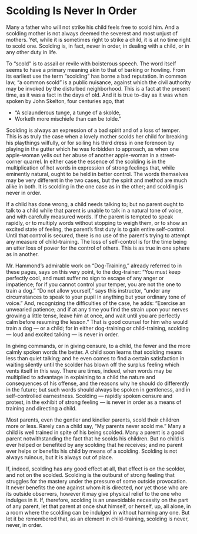 # Scolding Is Never In Order

Many a father who will not strike his child feels free to scold him. And a scolding mother is not always deemed the severest and most unjust of mothers. Yet, while it is sometimes right to strike a child, it is at no time right to scold one. Scolding is, in fact, never in order, in dealing with a child, or in any other duty in life.

To "scold" is to assail or revile with boisterous speech. The word itself seems to have a primary meaning akin to that of barking or howling. From its earliest use the term "scolding" has borne a bad reputation. In common law, "a common scold" is a public nuisance, against which the civil authority may be invoked by the disturbed neighborhood. This is a fact at the present time, as it was a fact in the days of old. And it is true to-day as it was when spoken by John Skelton, four centuries ago, that

::: {.poetry}
- "A sclaunderous tunge, a tunge of a skolde, 
- Worketh more mischiefe than can be tolde."
:::

Scolding is always an expression of a bad spirit and of a loss of temper. This is as truly the case when a lovely mother scolds her child for breaking his playthings wilfully, or for soiling his third dress in one forenoon by playing in the gutter which he was forbidden to approach, as when one apple-woman yells out her abuse of another apple-woman in a street-corner quarrel. In either case the essence of the scolding is in the multiplication of hot words in expression of strong feelings that, while eminently natural, ought to be held in better control. The words themselves may be very different in the two cases, but the spirit and method are much alike in both. It is scolding in the one case as in the other; and scolding is never in order.

If a child has done wrong, a child needs talking to; but no parent ought to talk to a child while that parent is unable to talk in a natural tone of voice, and with carefully measured words. If the parent is tempted to speak rapidly, or to multiply words without stopping to weigh them, or to show an excited state of feeling, the parent's first duty is to gain entire self-control. Until that control is secured, there is no use of the parent's trying to attempt any measure of child-training. The loss of self-control is for the time being an utter loss of power for the control of others. This is as true in one sphere as in another.

Mr. Hammond's admirable work on "Dog-Training," already referred to in these pages, says on this very point, to the dog-trainer: "You must keep perfectly cool, and must suffer no sign to escape of any anger or impatience; for if you cannot control your temper, you are not the one to train a dog." "Do not allow yourself," says this instructor, "under any circumstances to speak to your pupil in anything but your ordinary tone of voice." And, recognizing the difficulties of the case, he adds: "Exercise an unwearied patience; and if at any time you find the strain upon your nerves growing a little tense, leave him at once, and wait until you are perfectly calm before resuming the lesson." That is good counsel for him who would train a dog — or a child; for in either dog-training or child-training, scolding — loud and excited talking — is never in order.

In giving commands, or in giving censure, to a child, the fewer and the more calmly spoken words the better. A child soon learns that scolding means less than quiet talking; and he even comes to find a certain satisfaction in waiting silently until the scolder has blown off the surplus feeling which vents itself in this way. There are times, indeed, when words may be multiplied to advantage in explaining to a child the nature and consequences of his offense, and the reasons why he should do differently in the future; but such words should always be spoken in gentleness, and in self-controlled earnestness. Scolding — rapidly spoken censure and protest, in the exhibit of strong feeling — is never in order as a means of training and directing a child.

Most parents, even the gentler and kindlier parents, scold their children more or less. Rarely can a child say, "My parents never scold me." Many a child is well trained in spite of his being scolded. Many a parent is a good parent notwithstanding the fact that he scolds his children. But no child is ever helped or benefited by any scolding that he receives; and no parent ever helps or benefits his child by means of a scolding. Scolding is not always ruinous, but it is always out of place.

If, indeed, scolding has any good effect at all, that effect is on the scolder, and not on the scolded. Scolding is the outburst of strong feeling that struggles for the mastery under the pressure of some outside provocation. It never benefits the one against whom it is directed, nor yet those who are its outside observers, however it may give physical relief to the one who indulges in it. If, therefore, scolding is an unavoidable necessity on the part of any parent, let that parent at once shut himself, or herself, up, all alone, in a room where the scolding can be indulged in without harming any one. But let it be remembered that, as an element in child-training, scolding is never, never, in order.